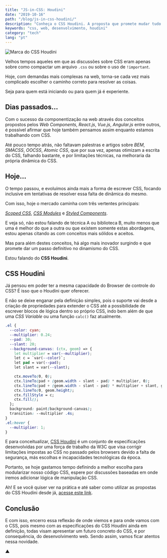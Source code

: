 ```yaml
---
title: "JS-in-CSS: Houdini"
date: "2019-10-16"
path: "/blog/js-in-css-houdini/"
description: "Conheça o CSS Houdini. A proposta que promete mudar tudo o que conhecemos sobre desenvolvimento CSS."
keywords: "css, web, desenvolvimento, houdini"
category: "tech"
lang: "pt"
---
```


![Marca do CSS Houdini](https://user-images.githubusercontent.com/1680157/66880657-384bbb00-ef9a-11e9-9461-5722979ab303.png)

Velhos tempos aqueles em que as discussões sobre CSS eram apenas sobre como compactar um arquivo `.css` ou sobre o uso de `!important`.

Hoje, com demandas mais complexas na web, torna-se cada vez mais complicado escolher o caminho correto para resolver as coisas.

Seja para quem está iniciando ou para quem já é experiente.

## Dias passados...

Com o sucesso da componentização na web através dos conceitos propostos pelos _Web Components_, _React.js_, _Vue.js_, _Angular.js_ entre outros, é possível afirmar que hoje também pensamos assim enquanto estamos trabalhando com CSS.

Até pouco tempo atrás, não faltavam palestras e artigos sobre _BEM_, _SMACSS_, _OOCSS_, _Atomic CSS_, que por sua vez, apenas otimizam a escrita do CSS, falhando bastante, e por limitações técnicas, na melhoraria da própria dinâmica do CSS.

## Hoje…

O tempo passou, e evoluímos ainda mais a forma de escrever CSS, focando inclusive em tentativas de resolver essa falta de dinâmica do mesmo.

Com isso, hoje o mercado caminha com três vertentes principais:

<a href="https://vue-loader-v14.vuejs.org/pt_BR/features/scoped-css.html" target="_blank" rel="noopener noreferrer">_Scoped CSS_</a>, <a href="https://github.com/css-modules/css-modules" target="_blank" rel="noopener noreferrer">_CSS Modules_</a> e <a href="https://itnext.io/thinking-in-styled-components-e230ea37c52c" target="_blank" rel="noopener noreferrer">_Styled Components_</a>.

E veja só, não estou falando de técnica A ou biblioteca B, muito menos que uma é melhor do que a outra ou que existem somente estas abordagens, estou apenas citando as com conceitos mais sólidos e aceitos.

Mas para além destes conceitos, há algo mais inovador surgindo e que promete dar um passo definitivo no dinamismo do CSS.

Estou falando do **CSS Houdini**.

## CSS Houdini

Já pensou em poder ter a mesma capacidade do Browser de controle do CSS? É isso que o Houdini quer oferecer.

E não se deixe enganar pela definição simples, pois o suporte vai desde a criação de propriedades para extender o CSS até a possibilidade de escrever blocos de lógica dentro so próprio CSS, indo bem além de que uma _CSS Variable_ ou uma função `calc()` faz atualmente.

```css
.el {
  --color: cyan;
  --multiplier: 0.24;
  --pad: 30;
  --slant: 20;
  --background-canvas: (ctx, geom) => {
    let multiplier = var(--multiplier);
    let c = `var(--color)`;
    let pad = var(--pad);
    let slant = var(--slant);

    ctx.moveTo(0, 0);
    ctx.lineTo(pad + (geom.width - slant - pad) * multiplier, 0);
    ctx.lineTo(pad + (geom.width - slant - pad) * multiplier + slant, geom.height);
    ctx.lineTo(0, geom.height);
    ctx.fillStyle = c;
    ctx.fill();
  };
  background: paint(background-canvas);
  transition: --multiplier .4s;
}
.el:hover {
  --multiplier: 1;
}
```

E para conceitualizar, <a href="https://developer.mozilla.org/en-US/docs/Web/Houdini" target="_blank" rel="noopener noreferrer">CSS Houdini</a> é um conjunto de especificações desenvolvidas por uma força de trabalho da W3C que visa corrigir limitações impostas ao CSS no passado pelos browsers devido a falta de segurança, más escolhas e incapacidades tecnológicas da época.

Portanto, se hoje gastamos tempo definindo a melhor escolha para modularizar nosso código CSS, espere por discussões baseadas em onde iremos adicionar lógica de manipulação CSS.

Ah! E se você quiser ver na prática e até saber como utilizar as propostas do CSS Houdini desde já, <a href="https://houdini.glitch.me/" target="_blank" rel="noopener noreferrer">acesse este link</a>.

## Conclusão

E com isso, encerro essa reflexão de onde viemos e para onde vamos com o CSS, pois mesmo com as especificações do CSS Houdini ainda em definição, todas visam apresentar um futuro concreto do CSS, e por consequência, do desenvolvimento web. Sendo assim, vamos ficar atentos nessa novidade.

▲
